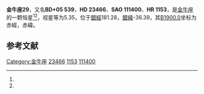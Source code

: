 {{Starbox begin
| name = 金牛座29
}}
{{Starbox observe
| epoch = [[J2000.0|J2000.0]]
| constell = [[金牛座|金牛座]]<ref name=SIMBAD>{{cite web
 | url=http://simbad.u-strasbg.fr/simbad/sim-id?Ident=HR+1153
 | title=Pulsating variable Star
 | publisher=Centre de Données astronomiques de Strasbourg
 | work=SIMBAD
 | accessdate=2012-07-13
 | archive-date=2019-10-01
 | archive-url=https://web.archive.org/web/20191001135030/http://simbad.u-strasbg.fr/simbad/sim-id?Ident=HR+1153
 }}</ref><ref name=DATA>{{cite web
 | url=http://vizier.u-strasbg.fr/viz-bin/VizieR-5?-out.add=.&-source=5050&-corr=PK=HR&-out.max=9999&HR=1153
 | title=VizieR Detailed Page
 | accessdate=2012-07-13
 | archive-date=2016-03-04
 | archive-url=https://web.archive.org/web/20160304201512/http://vizier.u-strasbg.fr/viz-bin/VizieR-5?-out.add=.&-source=5050&-corr=PK=HR&-out.max=9999&HR=1153
 | dead-url=no
 }}</ref>
| 星官 = 
| ra = {{RA|3|45|40.4}}<ref name=SIMBAD /><ref name=DATA />
| dec = {{DEC|+6|3|0}}<ref name=SIMBAD /><ref name=DATA />
| appmag_v = 5.35<ref name=SIMBAD /><ref name=DATA />
}}
{{Starbox character
| class = B3V<ref name=SIMBAD /><ref name=DATA />
| b-v = -0.12<ref name=SIMBAD /><ref name=DATA />
| u-b = -0.61<ref name=SIMBAD /><ref name=DATA />
| r-i = <ref name=SIMBAD /><ref name=DATA />
| variable = 
}}
{{Starbox astrometry
| radial_v = -0.61
| prop_mo_ra = 17
| parallax = 
| p_error = 
}}
{{Starbox catalog
| names =BD+05 539，[[SAO星表|SAO]] 111400，[[HD星表|HD]] 23466，[[HR星表|HR]] 1153}}
{{Starbox reference |Simbad=HR+1153}}
{{Starbox end}}

'''金牛座29'''，又名'''BD+05 539'''，'''HD 23466'''、'''SAO 111400'''、'''HR 1153'''，是[[金牛座|金牛座]]的一颗恒星<ref name=SIMBAD /><ref name=DATA />，视星等为5.35，位于[[銀道座標系|銀經]]181.28，[[銀道座標系|銀緯]]-36.39，其[[B1900.0|B1900.0]]坐标为赤經{{RA|3|40|21.5}}，赤緯{{DEC|+5|-36.39|13}}。

== 参考文献 ==
{{reflist}}

{{star-stub}}

{{金牛座恒星}}
{{星官|天廪|4|3}}
[[Category:金牛座|Category:金牛座]]
[[Category:HD和HDE天體|23466]]
[[Category:HR天體|1153]]
[[Category:SAO天體|111400]]